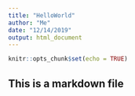 ```yaml
---
title: "HelloWorld"
author: "Me"
date: "12/14/2019"
output: html_document
---
```


```r
knitr::opts_chunk$set(echo = TRUE)
```

## This is a markdown file